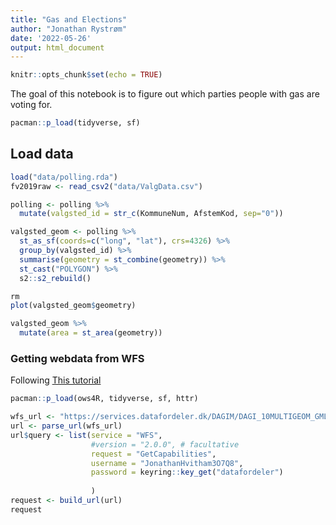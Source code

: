 ```yaml
---
title: "Gas and Elections"
author: "Jonathan Rystrøm"
date: '2022-05-26'
output: html_document
---
```


```r
knitr::opts_chunk$set(echo = TRUE)
```

The goal of this notebook is to figure out which parties people with gas are voting for. 

```r
pacman::p_load(tidyverse, sf)
```

## Load data
```r
load("data/polling.rda")
fv2019raw <- read_csv2("data/ValgData.csv")
```

```r
polling <- polling %>% 
  mutate(valgsted_id = str_c(KommuneNum, AfstemKod, sep="0"))

valgsted_geom <- polling %>% 
  st_as_sf(coords=c("long", "lat"), crs=4326) %>% 
  group_by(valgsted_id) %>% 
  summarise(geometry = st_combine(geometry)) %>%
  st_cast("POLYGON") %>% 
  s2::s2_rebuild()

rm
plot(valgsted_geom$geometry)

valgsted_geom %>% 
  mutate(area = st_area(geometry))
```
### Getting webdata from WFS
Following [This tutorial](https://inbo.github.io/tutorials/tutorials/spatial_wfs_services/)
```r
pacman::p_load(ows4R, tidyverse, sf, httr)
```

```r
wfs_url <- "https://services.datafordeler.dk/DAGIM/DAGI_10MULTIGEOM_GMLSFP/1.0.0/WFS"
url <- parse_url(wfs_url)
url$query <- list(service = "WFS",
                  #version = "2.0.0", # facultative
                  request = "GetCapabilities",
                  username = "JonathanHvitham3O7Q8",
                  password = keyring::key_get("datafordeler")
                  
                  )
request <- build_url(url)
request



```


